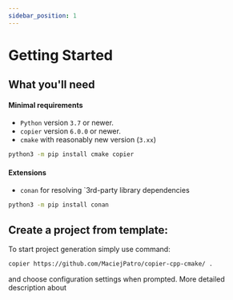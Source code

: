 ```yaml
---
sidebar_position: 1
---
```


# Getting Started

## What you'll need
#### Minimal requirements
- `Python` version `3.7` or newer.
- `copier` version `6.0.0` or newer.
- `cmake` with reasonably new version (`3.xx`)
```bash
python3 -m pip install cmake copier
```
#### Extensions
- `conan` for resolving `3rd-party library dependencies
```bash
python3 -m pip install conan
```

## Create a project from template:

To start project generation simply use command:

```bash
copier https://github.com/MaciejPatro/copier-cpp-cmake/ .
```

and choose configuration settings when prompted. More detailed description about
